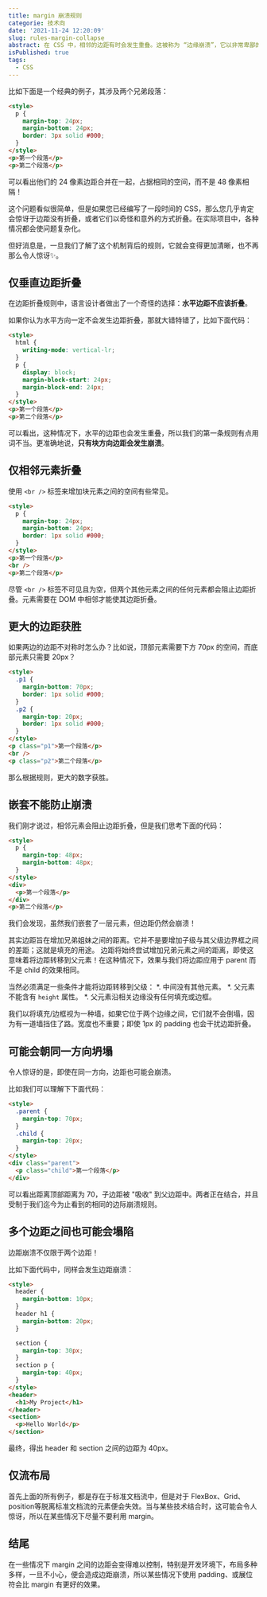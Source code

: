 ```yaml
---
title: margin 崩溃规则
categorie: 技术向
date: '2021-11-24 12:20:09'
slug: rules-margin-collapse
abstract: 在 CSS 中，相邻的边距有时会发生重叠。这被称为 “边缘崩溃”，它以非常卑鄙的方式而闻名。
isPublished: true
tags:
  - CSS
---
```


比如下面是一个经典的例子，其涉及两个兄弟段落：
```html
<style>
  p {
    margin-top: 24px;
    margin-bottom: 24px;
    border: 3px solid #000;
  }
</style>
<p>第一个段落</p>
<p>第二个段落</p>
```

<MarginCollapse type="column" />

可以看出他们的 24 像素边距合并在一起，占据相同的空间，而不是 48 像素相隔！

这个问题看似很简单，但是如果您已经编写了一段时间的 CSS，那么您几乎肯定会惊讶于边距没有折叠，或者它们以奇怪和意外的方式折叠。在实际项目中，各种情况都会使问题复杂化。

但好消息是，一旦我们了解了这个机制背后的规则，它就会变得更加清晰，也不再那么令人惊讶✨。

## 仅垂直边距折叠
在边距折叠规则中，语言设计者做出了一个奇怪的选择：**水平边距不应该折叠**。

<MarginCollapse type="row" />

如果你认为水平方向一定不会发生边距折叠，那就大错特错了，比如下面代码：
```html
<style>
  html {
    writing-mode: vertical-lr;
  }
  p {
    display: block;
    margin-block-start: 24px;
    margin-block-end: 24px;
  }
</style>
<p>第一个段落</p>
<p>第二个段落</p>
```

可以看出，这种情况下，水平的边距也会发生重叠，所以我们的第一条规则有点用词不当。更准确地说，**只有块方向边距会发生崩溃**。

## 仅相邻元素折叠
使用 `<br />` 标签来增加块元素之间的空间有些常见。
```html
<style>
  p {
    margin-top: 24px;
    margin-bottom: 24px;
    border: 1px solid #000;
  }
</style>
<p>第一个段落</p>
<br />
<p>第二个段落</p>
```

尽管 `<br />` 标签不可见且为空，但两个其他元素之间的任何元素都会阻止边距折叠。元素需要在 DOM 中相邻才能使其边距折叠。

## 更大的边距获胜
如果两边的边距不对称时怎么办？比如说，顶部元素需要下方 70px 的空间，而底部元素只需要 20px？
```html
<style>
  .p1 {
    margin-bottom: 70px;
    border: 1px solid #000;
  }
  .p2 {
    margin-top: 20px;
    border: 1px solid #000;
  }
</style>
<p class="p1">第一个段落</p>
<br />
<p class="p2">第二个段落</p>
```
那么根据规则，更大的数字获胜。

## 嵌套不能防止崩溃
我们刚才说过，相邻元素会阻止边距折叠，但是我们思考下面的代码：
```html
<style>
  p {
    margin-top: 48px;
    margin-bottom: 48px;
  }
</style>
<div>
  <p>第一个段落</p>
</div>
<p>第二个段落</p>
```
我们会发现，虽然我们嵌套了一层元素，但边距仍然会崩溃！

其实边距旨在增加兄弟姐妹之间的距离。它并不是要增加子级与其父级边界框之间的差距；这就是填充的用途。
边距将始终尝试增加兄弟元素之间的距离，即使这意味着将边距转移到父元素！在这种情况下，效果与我们将边距应用于 parent 而不是 child 的效果相同。

当然必须满足一些条件才能将边距转移到父级：
*. 中间没有其他元素。
*. 父元素不能含有 `height` 属性。
*. 父元素沿相关边缘没有任何填充或边框。

我们以将填充/边框视为一种墙，如果它位于两个边缘之间，它们就不会倒塌，因为有一道墙挡住了路。宽度也不重要；即使 1px 的 padding 也会干扰边距折叠。

## 可能会朝同一方向坍塌
令人惊讶的是，即使在同一方向，边距也可能会崩溃。

比如我们可以理解下下面代码：
```html
<style>
  .parent {
    margin-top: 70px;
  }
  .child {
    margin-top: 20px;
  }
</style>
<div class="parent">
  <p class="child">第一个段落</p>
</div>
```
可以看出距离顶部距离为 70，子边距被 "吸收" 到父边距中。两者正在结合，并且受制于我们迄今为止看到的相同的边际崩溃规则。

## 多个边距之间也可能会塌陷
边距崩溃不仅限于两个边距！

比如下面代码中，同样会发生边距崩溃：
```html
<style>
  header {
    margin-bottom: 10px;
  }
  header h1 {
    margin-bottom: 20px;
  }

  section {
    margin-top: 30px;
  }
  section p {
    margin-top: 40px;
  }
</style>
<header>
  <h1>My Project</h1>
</header>
<section>
  <p>Hello World</p>
</section>
```
最终，得出 header 和 section 之间的边距为 40px。

## 仅流布局
首先上面的所有例子，都是存在于标准文档流中，但是对于 FlexBox、Grid、position等脱离标准文档流的元素便会失效。当与某些技术结合时，这可能会令人惊讶，所以在某些情况下尽量不要利用 margin。

## 结尾
在一些情况下 margin 之间的边距会变得难以控制，特别是开发环境下，布局多种多样，一旦不小心，便会造成边距崩溃，所以某些情况下使用 padding、或展位符会比 margin 有更好的效果。